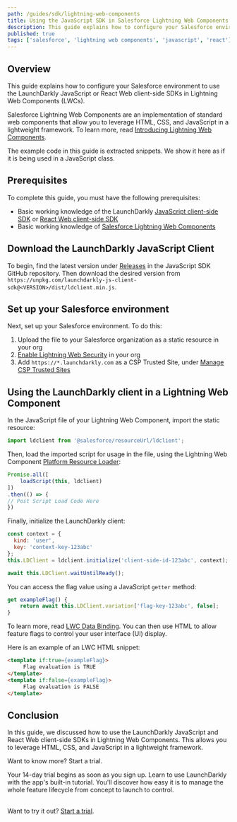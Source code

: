 ```yaml
---
path: /guides/sdk/lightning-web-components
title: Using the JavaScript SDK in Salesforce Lightning Web Components
description: This guide explains how to configure your Salesforce environment to use the LaunchDarkly JavaScript or React Web client-side SDKs in Lightning Web Components (LWCs).
published: true
tags: ['salesforce', 'lightning web components', 'javascript', 'react']
---
```


## Overview

This guide explains how to configure your Salesforce environment to use the LaunchDarkly JavaScript or React Web client-side SDKs in Lightning Web Components (LWCs).

Salesforce Lightning Web Components are an implementation of standard web components that allow you to leverage HTML, CSS, and JavaScript in a lightweight framework. To learn more, read [Introducing Lightning Web Components](https://developer.salesforce.com/docs/component-library/documentation/en/lwc).

The example code in this guide is extracted snippets. We show it here as if it is being used in a JavaScript class.

## Prerequisites

To complete this guide, you must have the following prerequisites:

* Basic working knowledge of the LaunchDarkly [JavaScript client-side SDK](/sdk/client-side/javascript) or [React Web client-side SDK](/sdk/client-side/react/react-web)
* Basic working knowledge of [Salesforce Lightning Web Components](https://developer.salesforce.com/docs/component-library/documentation/en/lwc)

## Download the LaunchDarkly JavaScript Client

To begin, find the latest version under [Releases](https://github.com/launchdarkly/js-client-sdk/releases) in the JavaScript SDK GitHub repository. Then download the desired version from `https://unpkg.com/launchdarkly-js-client-sdk@<VERSION>/dist/ldclient.min.js`.

## Set up your Salesforce environment

Next, set up your Salesforce environment. To do this:

1. Upload the file to your Salesforce organization as a static resource in your org
2. [Enable Lightning Web Security](https://developer.salesforce.com/docs/platform/lwc/guide/security-lwsec-intro.html) in your org
3. Add `https://*.launchdarkly.com` as a CSP Trusted Site, under [Manage CSP Trusted Sites](https://help.salesforce.com/s/articleView?id=sf.csp_trusted_sites.htm&type=5)

## Using the LaunchDarkly client in a Lightning Web Component

In the JavaScript file of your Lightning Web Component, import the static resource:

<CodeSample>
<CSTab label="Import LD client">

```js
import ldclient from '@salesforce/resourceUrl/ldclient';

```

</CSTab>
</CodeSample>

Then, load the imported script for usage in the file, using the Lightning Web Component [Platform Resource Loader](https://developer.salesforce.com/docs/component-library/bundle/lightning-platform-resource-loader/documentation):

<CodeSample>
<CSTab label="Load script">

```js
Promise.all([
	loadScript(this, ldclient)
])
.then(() => {
// Post Script Load Code Here
})

```

</CSTab>
</CodeSample>

Finally, initialize the LaunchDarkly client:

<CodeSample>
<CSTab label="Initializing LaunchDarkly client">

```js
const context = {
  kind: 'user',
  key: 'context-key-123abc'
};
this.LDClient = ldclient.initialize('client-side-id-123abc', context);

await this.LDClient.waitUntilReady();

```

</CSTab>
</CodeSample>

You can access the flag value using a JavaScript `getter` method:

<CodeSample>
<CSTab label="Example flag getter method">

```js
get exampleFlag() {
    return await this.LDClient.variation['flag-key-123abc', false];
}


```

</CSTab>
</CodeSample>

To learn more, read [LWC Data Binding](https://developer.salesforce.com/docs/platform/lwc/guide/js-props-getter.html).
You can then use HTML to allow feature flags to control your user interface (UI) display.

Here is an example of an LWC HTML snippet:

<CodeSample>
<CSTab label="LWC HTML snippet">

```html
<template if:true={exampleFlag}>
     Flag evaluation is TRUE
</template>
<template if:false={exampleFlag}>
     Flag evaluation is FALSE
</template>

```

</CSTab>
</CodeSample>

## Conclusion

In this guide, we discussed how to use the LaunchDarkly JavaScript and React Web client-side SDKs in Lightning Web Components. This allows you to leverage HTML, CSS, and JavaScript in a lightweight framework.


<Callout intent="primary" site="launchDarkly">
<CalloutTitle>Want to know more? Start a trial.</CalloutTitle>
<CalloutDescription>

Your 14-day trial begins as soon as you sign up. Learn to use LaunchDarkly with the app's built-in tutorial. You'll discover how easy it is to manage the whole feature lifecycle from concept to launch to control.<br/><br/>

Want to try it out? [Start a trial](https://launchdarkly.com/start-trial/).

</CalloutDescription>
</Callout>
